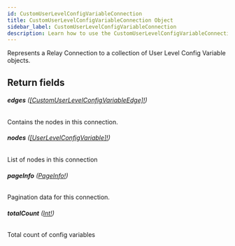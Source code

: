 ```yaml
---
id: CustomUserLevelConfigVariableConnection
title: CustomUserLevelConfigVariableConnection Object
sidebar_label: CustomUserLevelConfigVariableConnection
description: Learn how to use the CustomUserLevelConfigVariableConnection Object for Builder's API.
---
```


Represents a Relay Connection to a collection of User Level Config Variable objects.

## Return fields

###### <b>edges</b> ([[CustomUserLevelConfigVariableEdge]!](/self-managed/composer/builder/api/schema/object/CustomUserLevelConfigVariableEdge.mdx))

Contains the nodes in this connection.

###### <b>nodes</b> ([[UserLevelConfigVariable]!](/self-managed/composer/builder/api/schema/object/UserLevelConfigVariable.mdx))

List of nodes in this connection

###### <b>pageInfo</b> ([PageInfo!](/self-managed/composer/builder/api/schema/object/PageInfo.mdx))

Pagination data for this connection.

###### <b>totalCount</b> ([Int!](/self-managed/composer/builder/api/schema/scalar/Int.mdx))

Total count of config variables
